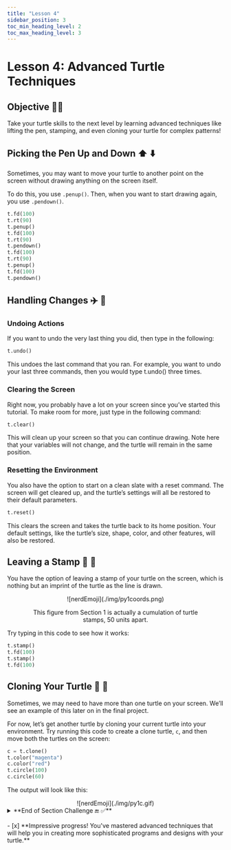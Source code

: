 ```yaml
---
title: "Lesson 4"
sidebar_position: 3
toc_min_heading_level: 2
toc_max_heading_level: 3
---
```



# Lesson 4: Advanced Turtle Techniques

## Objective 🧐🗿
Take your turtle skills to the next level by learning advanced techniques like lifting the pen, stamping, and even cloning your turtle for complex patterns!

## Picking the Pen Up and Down ⬆️ ⬇️

Sometimes, you may want to move your turtle to another point on the screen without drawing anything on the screen itself. 

To do this, you use `.penup()`. Then, when you want to start drawing again, you use `.pendown()`.

```python
t.fd(100)
t.rt(90)
t.penup()
t.fd(100)
t.rt(90)
t.pendown()
t.fd(100)
t.rt(90)
t.penup()
t.fd(100)
t.pendown()
```

## Handling Changes ✈️ 🧭

### Undoing Actions
If you want to undo the very last thing you did, then type in the following:
```python
t.undo()
```

This undoes the last command that you ran. For example, you want to undo your last three commands, then you would type t.undo() three times.


### Clearing the Screen
Right now, you probably have a lot on your screen since you’ve started this tutorial. To make room for more, just type in the following command:

```python
t.clear()
```

This will clean up your screen so that you can continue drawing. Note here that your variables will not change, and the turtle will remain in the same position. 

### Resetting the Environment
You also have the option to start on a clean slate with a reset command. The screen will get cleared up, and the turtle’s settings will all be restored to their default parameters.

```python
t.reset()
```

This clears the screen and takes the turtle back to its home position. Your default settings, like the turtle’s size, shape, color, and other features, will also be restored.

## Leaving a Stamp 📍 👋

You have the option of leaving a stamp of your turtle on the screen, which is nothing but an imprint of the turtle as the line is drawn. 


<div align="center">
    ![nerdEmoji](./img/py1coords.png)
</div>

<figure align="center">
  <figcaption>
This figure from Section 1 is actually a cumulation of turtle stamps, 50 units apart.
 </figcaption>
</figure>

Try typing in this code to see how it works:
``` python
t.stamp()
t.fd(100)
t.stamp()
t.fd(100)
```

## Cloning Your Turtle 🐢 🐢
Sometimes, we may need to have more than one turtle on your screen. We’ll see an example of this later on in the final project. 

For now, let’s get another turtle by cloning your current turtle into your environment. Try running this code to create a clone turtle, `c`, and then move both the turtles on the screen:

```python
c = t.clone()
t.color("magenta")
c.color("red")
t.circle(100)
c.circle(60)
```

The output will look like this:
<div align="center">
    ![nerdEmoji](./img/py1c.gif)
</div>

<details>
    <summary>**End of Section Challenge 🔚 ✅**</summary>

So far we've been over how to move our turtle, how to draw different shapes, how to manipulate our screen, and several other things. 

Now it's time put that thinking cap on once again and create a fun turtle drawing. This could be anything you think of! 

You can ask a friend or your coach for some help brainstorming. Once you're done with your masterpiece, show it off to your coach!
</details>


<br  />
- [x] **Impressive progress! You've mastered advanced techniques that will help you in creating more sophisticated programs and designs with your turtle.**
<br  />